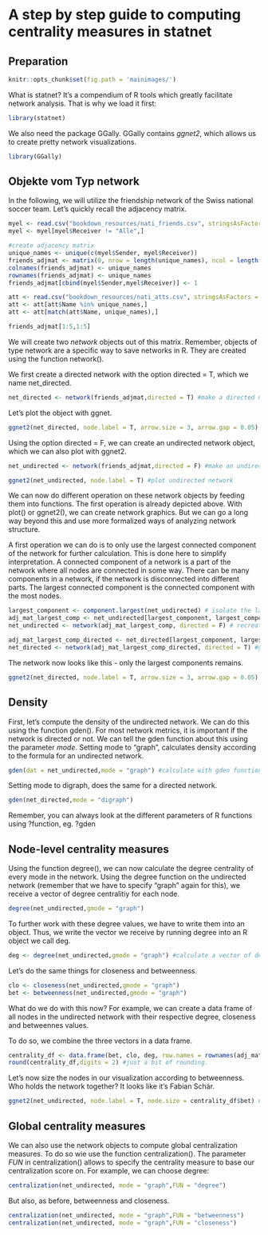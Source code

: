 # A step by step guide to computing centrality measures in statnet {#centrality}
## Preparation

```r
knitr::opts_chunk$set(fig.path = 'mainimages/')
```

What is statnet? It's a compendium of R tools which greatly facilitate network analysis. That is why we load it first:

```r
library(statnet)
```

We also need the package GGally. GGally contains _ggnet2_, which allows us to create pretty network visualizations.

```r
library(GGally)
```


## Objekte vom Typ network

In the following, we will utilize the friendship network of the Swiss national soccer team. Let's quickly recall the adjacency matrix.


```r
myel <- read.csv("bookdown_resources/nati_friends.csv", stringsAsFactors = FALSE, encoding = "UTF-8")
myel <- myel[myel$Receiver != "Alle",]

#create adjacency matrix
unique_names <- unique(c(myel$Sender, myel$Receiver))
friends_adjmat <- matrix(0, nrow = length(unique_names), ncol = length(unique_names))
colnames(friends_adjmat) <- unique_names
rownames(friends_adjmat) <- unique_names
friends_adjmat[cbind(myel$Sender,myel$Receiver)] <- 1

att <- read.csv("bookdown_resources/nati_atts.csv", stringsAsFactors = FALSE, encoding = "UTF-8")
att <- att[att$Name %in% unique_names,]
att <- att[match(att$Name, unique_names),]
```

```r
friends_adjmat[1:5,1:5]
```

We will create two _network_ objects out of this matrix. Remember, objects of type network are a specific way to save networks in R. They are created using the function network().

We first create a directed network with the option directed = T, which we name net_directed.

```r
net_directed <- network(friends_adjmat,directed = T) #make a directed network object
```

Let's plot the object with ggnet.

```r
ggnet2(net_directed, node.label = T, arrow.size = 3, arrow.gap = 0.05) #plot directed network
```

Using the option directed = F, we can create an undirected network object, which we can also plot with ggnet2.

```r
net_undirected <- network(friends_adjmat,directed = F) #make an undirected network object
```

```r
ggnet2(net_undirected, node.label = T) #plot undirected network
```

We can now do different operation on these network objects by feeding them into functions. The first operation is already depicted above. With plot() or ggnet2(), we can create network graphics. But we can go a long way beyond this and use more formalized ways of analyzing network structure.

A first operation we can do is to only use the largest connected component of the network for further calculation. This is done here to simplify interpretation. A connected component of a network is a part of the network where all nodes are connected in some way. There can be many components in a network, if the network is disconnected into different parts. The largest connected component is the connected component with the most nodes. 

```r
largest_component <- component.largest(net_undirected) # isolate the largest component
adj_mat_largest_comp <- net_undirected[largest_component, largest_component] # get the adjacency matrix of the largest component
net_undirected <- network(adj_mat_largest_comp, directed = F) # recreate our net_undirected, only including the largest component

adj_mat_largest_comp_directed <- net_directed[largest_component, largest_component]
net_directed <- network(adj_mat_largest_comp_directed, directed = T) #get the directed version
```

The network now looks like this - only the largest components remains.

```r
ggnet2(net_directed, node.label = T, arrow.size = 3, arrow.gap = 0.05) #plot directed network
```

## Density

First, let's compute the density of the undirected network. We can do this using the function gden(). For most network metrics, it is important if the network is directed or not. We can tell the gden function about this using the parameter _mode_. Setting mode to "graph", calculates density according to the formula for an undirected network.

```r
gden(dat = net_undirected,mode = "graph") #calculate with gden function
```

Setting mode to digraph, does the same for a directed network.

```r
gden(net_directed,mode = "digraph")
```

Remember, you can always look at the different parameters of R functions using ?function, eg. ?gden

## Node-level centrality measures

Using the function degree(), we can now calculate the degree centrality of every mode in the network.
Using the degree function on the undirected network (remember that we have to specify "graph" again for this), we receive a vector of degree centralitiy for each node.

```r
degree(net_undirected,gmode = "graph")
```

To further work with these degree values, we have to write them into an object. Thus, we write the vector we receive by running degree into an R object we call deg.

```r
deg <- degree(net_undirected,gmode = "graph") #calculate a vector of degree values for all nodes in
```

Let's do the same things for closeness and betweenness.

```r
clo <- closeness(net_undirected,gmode = "graph")
bet <- betweenness(net_undirected,gmode = "graph")
```

What do we do with this now? For example, we can create a data frame of all nodes in the undirected network with their respective degree, closeness and betweennes values.

To do so, we combine the three vectors in a data frame.

```r
centrality_df <- data.frame(bet, clo, deg, row.names = rownames(adj_mat_largest_comp))
round(centrality_df,digits = 2) #just a bit of rounding.
```

Let's now size the nodes in our visualization according to betweenness. Who holds the network together? It looks like it's Fabian Schär.

```r
ggnet2(net_undirected, node.label = T, node.size = centrality_df$bet) #plot undirected network
```


## Global centrality measures

We can also use the network objects to compute global centralization measures. To do so wie use the function centralization(). The parameter _FUN_ in centralization() allows to specify the centrality measure to base our centralization score on. For example, we can choose degree:

```r
centralization(net_undirected, mode = "graph",FUN = "degree")
```

But also, as before, betweenness and closeness.
```r
centralization(net_undirected, mode = "graph",FUN = "betweenness")
centralization(net_undirected, mode = "graph",FUN = "closeness")
```
